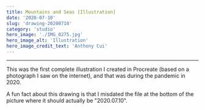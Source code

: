 ```yaml
---
title: Mountains and Seas [Illustration]
date: '2020-07-10'
slug: 'drawing-20200710'
category: 'studio'
hero_image: './IMG_0275.jpg'
hero_image_alt: 'Illustration'
hero_image_credit_text: 'Anthony Cui'
---
```


---

This was the first complete illustration I created in Procreate (based on a photograph I saw on the internet), and that was during the pandemic in 2020.

A fun fact about this drawing is that I misdated the file at the bottom of the picture where it should actually be "2020.07.10".